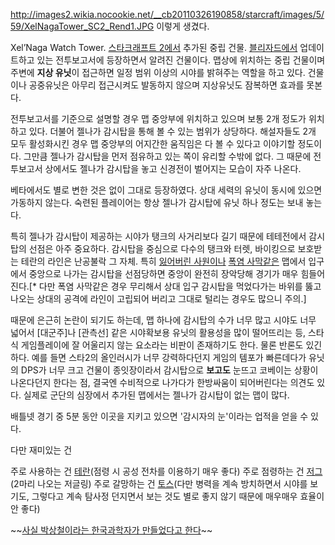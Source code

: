 http://images2.wikia.nocookie.net/__cb20110326190858/starcraft/images/5/59/XelNagaTower_SC2_Rend1.JPG
이렇게 생겼다.


Xel’Naga Watch Tower. [[스타크래프트 2]]에서 추가된 중립 건물. [[블리자드]]에서 업데이트하고 있는 전투보고서에 등장하면서 알려진 건물이다. 맵상에 위치하는 중립 건물이며 주변에 '''지상 유닛'''이 접근하면 일정 범위 이상의 시야를 밝혀주는 역할을 하고 있다. 건물이나 공중유닛은 아무리 접근시켜도 발동하지 않으며 지상유닛도 잠복하면 효과를 못본다.

전투보고서를 기준으로 설명할 경우 맵 중앙부에 위치하고 있으며 보통 2개 정도가 위치하고 있다. 더불어 젤나가 감시탑을 통해 볼 수 있는 범위가 상당하다. 해설자들도 2개 모두 활성화시킨 경우 맵 중앙부의 어지간한 움직임은 다 볼 수 있다고 이야기할 정도이다. 그만큼 젤나가 감시탑을 먼저 점유하고 있는 쪽이 유리할 수밖에 없다. 그 때문에 전투보고서 상에서도 젤나가 감시탑을 놓고 신경전이 벌어지는 모습이 자주 나온다.

베타에서도 별로 변한 것은 없이 그대로 등장하였다. 상대 세력의 유닛이 동시에 있으면 가동하지 않는다. 숙련된 플레이어는 항상 젤나가 감시탑에 유닛 하나 정도는 보내 놓는다.

특히 젤나가 감시탑이 제공하는 시야가 탱크의 사거리보다 길기 때문에 테테전에서 감시탑의 선점은 아주 중요하다. 감시탑을 중심으로 다수의 탱크와 터렛, 바이킹으로 보호받는 테란의 라인은 난공불락 그 자체. 특히 [[잃어버린 사원]]이나 [[폭염 사막]]같은 맵에서 입구에서 중앙으로 나가는 감시탑을 선점당하면 중앙이 완전히 장악당해 경기가 매우 힘들어진다.[* 다만 폭염 사막같은 경우 무리해서 상대 입구 감시탑을 먹었다가는 바위를 뚫고 나오는 상대의 공격에 라인이 고립되어 버리고 그대로 털리는 경우도 많으니 주의.]

때문에 은근히 논란이 되기도 하는데, 맵 하나에 감시탑의 수가 너무 많고 시야도 너무 넓어서 [대군주]나 [관측선] 같은 시야확보용 유닛의 활용성을 많이 떨어뜨리는 등, 스타식 게임플레이에 잘 어울리지 않는 요소라는 비판이 존재하기도 한다. 물론 반론도 있긴 하다. 예를 들면 스타2의 올인러시가 너무 강력하다던지 게임의 템포가 빠른데다가 유닛의 DPS가 너무 크고 건물이 종잇장이라서 감시탑으로 '''보고도''' 눈뜨고 코베이는 상황이 나온다던지 한다는 점, 결국엔 수비적으로 나가다가 한방싸움이 되어버린다는 의견도 있다. 실제로 군단의 심장에서 추가된 맵에서는 젤나가 감시탑이 없는 맵이 많다.

배틀넷 경기 중 5분 동안 이곳을 지키고 있으면 '감시자의 눈'이라는 업적을 얻을 수 있다.   

다만 재미있는 건

주로 사용하는 건 [[테란]](점령 시 공성 전차를 이용하기 매우 좋다)
주로 점령하는 건 [[저그]](2마리 나오는 저글링)
주로 갈망하는 건 [[토스]](다만 병력을 계속 방치하면서 시야를 보기도, 그렇다고 계속 탐사정 던지면서 보는 것도 별로 좋지 않기 때문에 매우매우 효율이 안 좋다)

~~[http://playxp.com/nios/view.php?article_id=1926001 사실 박상철이라는 한국과학자가 만들었다고 한다]~~
